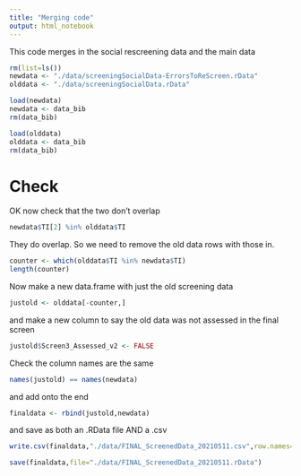 ```yaml
---
title: "Merging code"
output: html_notebook
---
```


This code merges in the social rescreening data and the main data

```r
rm(list=ls())
newdata <- "./data/screeningSocialData-ErrorsToReScreen.rData"
olddata <- "./data/screeningSocialData.rData"
```

```r
load(newdata)
newdata <- data_bib
rm(data_bib)
```

```r
load(olddata)
olddata <- data_bib
rm(data_bib)
```

# Check

OK now check that the two don't overlap

```r
newdata$TI[2] %in% olddata$TI
```

They do overlap.  So we need to remove the old data rows with those in.

```r
counter <- which(olddata$TI %in% newdata$TI)
length(counter)
```

Now make a new data.frame with just the old screening data

```r
justold <- olddata[-counter,]
```

and make a new column to say the old data was not assessed in the final screen

```r
justold$Screen3_Assessed_v2 <- FALSE
```

Check the column names are the same

```r
names(justold) == names(newdata)
```

and add onto the end

```r
finaldata <- rbind(justold,newdata)
```


and save as both an .RData file AND a .csv

```r
write.csv(finaldata,"./data/FINAL_ScreenedData_20210511.csv",row.names=FALSE,quote=FALSE)
```

```r
save(finaldata,file="./data/FINAL_ScreenedData_20210511.rData")
```
